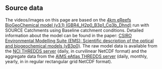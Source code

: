 ## Source data

The videos/images on this page are based on the [4km eReefs BioGeoChemical model (v3.1) (GBR4_H2p0_B3p1_Cq3b_Dhnd)](https://research.csiro.au/ereefs/models/) 
run with SOURCE Catchments using Baseline catchment conditions. Detailed information about the model can be found 
in the paper: [CSIRO Environmental Modelling Suite (EMS): Scientific description of the optical and biogeochemical 
models (vB3p0)](https://doi.org/10.5194/gmd-2019-115). The raw model data is available from the [NCI THREDDS server](https://dapds00.nci.org.au/thredds/catalog/fx3/gbr4_bgc_GBR4_H2p0_B3p1_Cq3b_Dhnd/catalog.html) (daily, in curvilinear NetCDF format) 
and the aggregate data from the [AIMS eAtlas THREDDS server](https://thredds.ereefs.aims.gov.au/thredds/s3catalogue/aims-ereefs-public-prod/derived/ncaggregate/ereefs/GBR4_H2p0_B3p1_Cq3b_Dhnd/catalog.html?_gl=1*140ovqw*_ga*MTg3NjQyODQyNS4xNjk1MTY5ODcw*_ga_6SSTNBNHXG*MTY5NTc3MDQwNC4xMy4xLjE2OTU3NzA4MzEuMC4wLjA.) (daily, monthly, yearly, in in regular rectangular 
grid NetCDF format).
